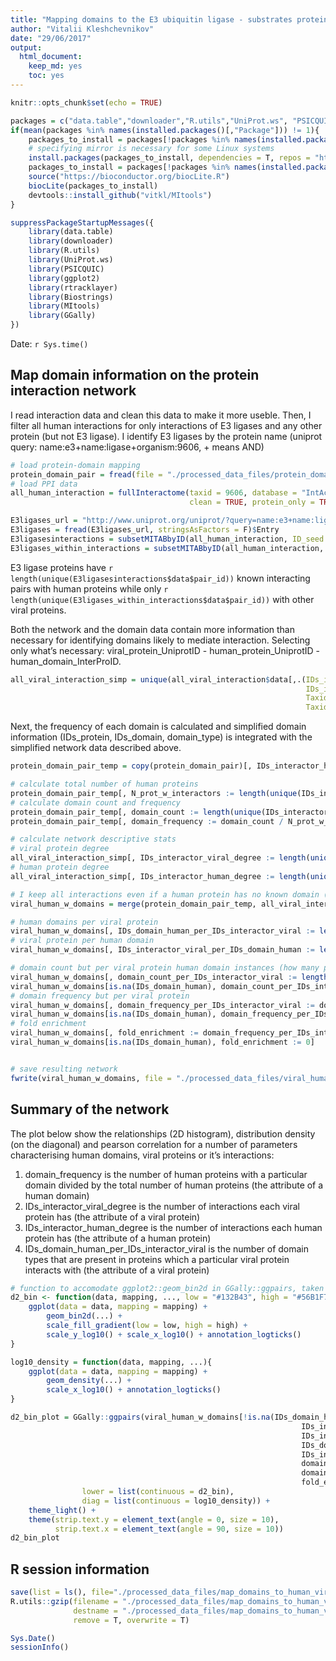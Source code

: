 ```yaml
---
title: "Mapping domains to the E3 ubiquitin ligase - substrates protein interaction network"
author: "Vitalii Kleshchevnikov"
date: "29/06/2017"
output: 
  html_document: 
    keep_md: yes
    toc: yes
---
```


```r
knitr::opts_chunk$set(echo = TRUE)

packages = c("data.table","downloader","R.utils","UniProt.ws", "PSICQUIC", "ggplot2", "rtracklayer", "Biostrings", "MItools", "GGally")
if(mean(packages %in% names(installed.packages()[,"Package"])) != 1){
    packages_to_install = packages[!packages %in% names(installed.packages()[,"Package"])]
    # specifying mirror is necessary for some Linux systems
    install.packages(packages_to_install, dependencies = T, repos = "http://mirrors.ebi.ac.uk/CRAN/")
    packages_to_install = packages[!packages %in% names(installed.packages()[,"Package"])]
    source("https://bioconductor.org/biocLite.R")
    biocLite(packages_to_install)
    devtools::install_github("vitkl/MItools")
}

suppressPackageStartupMessages({
    library(data.table)
    library(downloader)
    library(R.utils)
    library(UniProt.ws)
    library(PSICQUIC)
    library(ggplot2)
    library(rtracklayer)
    library(Biostrings)
    library(MItools)
    library(GGally)
})
```

Date: `r Sys.time()`

## Map domain information on the protein interaction network

I read interaction data and clean this data to make it more useble. Then, I filter all human interactions for only interactions of E3 ligases and any other protein (but not E3 ligase). I identify E3 ligases by the protein name (uniprot query: name:e3+name:ligase+organism:9606, + means AND)

```r
# load protein-domain mapping
protein_domain_pair = fread(file = "./processed_data_files/protein_domain_pair", stringsAsFactors = F, sep = "\t")
# load PPI data
all_human_interaction = fullInteractome(taxid = 9606, database = "IntActFTP", format = "tab27",
                                        clean = TRUE, protein_only = TRUE, directory = "./data_files/")

E3ligases_url = "http://www.uniprot.org/uniprot/?query=name:e3+name:ligase+organism:9606&format=tab&columns=id"
E3ligases = fread(E3ligases_url, stringsAsFactors = F)$Entry
E3ligasesinteractions = subsetMITABbyID(all_human_interaction, ID_seed = E3ligases, within_seed = F, only_seed2nonseed = T)
E3ligases_within_interactions = subsetMITABbyID(all_human_interaction, ID_seed = fread(E3ligases_url, stringsAsFactors = F)$Entry, within_seed = T, only_seed2nonseed = F)
```

E3 ligase proteins have `r length(unique(E3ligasesinteractions$data$pair_id))` known interacting pairs with human proteins while only `r length(unique(E3ligases_within_interactions$data$pair_id))` with other viral proteins.  

Both the network and the domain data contain more information than necessary for identifying domains likely to mediate interaction. Selecting only what's necessary: viral_protein_UniprotID - human_protein_UniprotID - human_domain_InterProID.  

```r
all_viral_interaction_simp = unique(all_viral_interaction$data[,.(IDs_interactor_human = IDs_interactor_A,
                                                                  IDs_interactor_viral = IDs_interactor_B,
                                                                  Taxid_interactor_human = Taxid_interactor_A,
                                                                  Taxid_interactor_viral = Taxid_interactor_B)])
```

Next, the frequency of each domain is calculated and simplified domain information (IDs_protein, IDs_domain, domain_type) is integrated with the simplified network data described above.  

```r
protein_domain_pair_temp = copy(protein_domain_pair)[, IDs_interactor_human := IDs_protein][, IDs_protein := NULL][, IDs_domain_human := IDs_domain][, IDs_domain := NULL]

# calculate total number of human proteins
protein_domain_pair_temp[, N_prot_w_interactors := length(unique(IDs_interactor_human))]
# calculate domain count and frequency
protein_domain_pair_temp[, domain_count := length(unique(IDs_interactor_human)), by = IDs_domain_human]
protein_domain_pair_temp[, domain_frequency := domain_count / N_prot_w_interactors]

# calculate network descriptive stats
# viral protein degree
all_viral_interaction_simp[, IDs_interactor_viral_degree := length(unique(IDs_interactor_human)), by = IDs_interactor_viral]
# human protein degree
all_viral_interaction_simp[, IDs_interactor_human_degree := length(unique(IDs_interactor_viral)), by = IDs_interactor_human]

# I keep all interactions even if a human protein has no known domain (all.x = F, all.y = T)
viral_human_w_domains = merge(protein_domain_pair_temp, all_viral_interaction_simp, all.x = F, all.y = T, by = "IDs_interactor_human", allow.cartesian = T)

# human domains per viral protein
viral_human_w_domains[, IDs_domain_human_per_IDs_interactor_viral := length(unique(IDs_domain_human)), by = IDs_interactor_viral]
# viral protein per human domain
viral_human_w_domains[, IDs_interactor_viral_per_IDs_domain_human := length(unique(IDs_interactor_viral)), by = IDs_domain_human]

# domain count but per viral protein human domain instances (how many proteins the domain is located in) per viral protein (ID) and human domain (ID)
viral_human_w_domains[, domain_count_per_IDs_interactor_viral := length(unique(IDs_interactor_human)), by = .(IDs_interactor_viral, IDs_domain_human)]
viral_human_w_domains[is.na(IDs_domain_human), domain_count_per_IDs_interactor_viral := 0]
# domain frequency but per viral protein
viral_human_w_domains[, domain_frequency_per_IDs_interactor_viral := domain_count_per_IDs_interactor_viral / IDs_interactor_viral_degree, by = IDs_interactor_viral]
viral_human_w_domains[is.na(IDs_domain_human), domain_frequency_per_IDs_interactor_viral := 0]
# fold enrichment
viral_human_w_domains[, fold_enrichment := domain_frequency_per_IDs_interactor_viral / domain_frequency]
viral_human_w_domains[is.na(IDs_domain_human), fold_enrichment := 0]


# save resulting network
fwrite(viral_human_w_domains, file = "./processed_data_files/viral_human_net_w_domains", sep = "\t")
```

## Summary of the network

The plot below show the relationships (2D histogram), distribution density (on the diagonal) and pearson correlation for a number of parameters characterising human domains, viral proteins or it's interactions:

1. domain_frequency is the number of human proteins with a particular domain divided by the total number of human proteins (the attribute of a human domain)
2. IDs_interactor_viral_degree is the number of interactions each viral protein has (the attribute of a viral protein)
3. IDs_interactor_human_degree is the number of interactions each human protein has (the attribute of a human protein)
4. IDs_domain_human_per_IDs_interactor_viral is the number of domain types that are present in proteins which a particular viral protein interacts with (the attribute of a viral protein)

```r
# function to accomodate ggplot2::geom_bin2d in GGally::ggpairs, taken from http://ggobi.github.io/ggally/#custom_functions
d2_bin <- function(data, mapping, ..., low = "#132B43", high = "#56B1F7") {
    ggplot(data = data, mapping = mapping) +
        geom_bin2d(...) +
        scale_fill_gradient(low = low, high = high) +
        scale_y_log10() + scale_x_log10() + annotation_logticks()
}

log10_density = function(data, mapping, ...){
    ggplot(data = data, mapping = mapping) +
        geom_density(...) +
        scale_x_log10() + annotation_logticks()
}

d2_bin_plot = GGally::ggpairs(viral_human_w_domains[!is.na(IDs_domain_human),.(domain_frequency, 
                                                                 IDs_interactor_viral_degree, 
                                                                 IDs_interactor_human_degree, 
                                                                 IDs_domain_human_per_IDs_interactor_viral, 
                                                                 IDs_interactor_viral_per_IDs_domain_human,
                                                                 domain_count_per_IDs_interactor_viral,
                                                                 domain_frequency_per_IDs_interactor_viral,
                                                                 fold_enrichment)], 
                lower = list(continuous = d2_bin), 
                diag = list(continuous = log10_density)) +
    theme_light() +
    theme(strip.text.y = element_text(angle = 0, size = 10),
          strip.text.x = element_text(angle = 90, size = 10))
d2_bin_plot
```

## R session information

```r
save(list = ls(), file="./processed_data_files/map_domains_to_human_viral_network_clust.RData")
R.utils::gzip(filename = "./processed_data_files/map_domains_to_human_viral_network_clust.RData",
              destname = "./processed_data_files/map_domains_to_human_viral_network_clust.RData.gz",
              remove = T, overwrite = T)

Sys.Date()
sessionInfo()
```